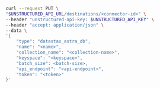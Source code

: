 ```bash REST (Change)
curl --request PUT \
"$UNSTRUCTURED_API_URL/destinations/<connector-id>" \
--header "unstructured-api-key: $UNSTRUCTURED_API_KEY" \
--header "accept: application/json" \
--data \
'{
    "type": "datastax_astra_db",
    "name": "<name>",
    "collection_name": "<collection-name>",
    "keyspace": "<keyspace>",
    "batch_size": <batch-size>,
    "api_endpoint": "<api-endpoint>",
    "token": "<token>"
}'
```